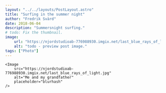 ```yaml
---
layout: "../../layouts/PostLayout.astro"
title: "Surfing in the summer night"
author: "Fredrik Svärd"
date: 2018-06-04
description: "Summersnight surfing."
# todo: Fix the thumbnail.
image:
    url: "https://njordstudioab-776988930.imgix.net/last_blue_rays_of_light.jpg"
    alt: "todo - preview post image."
tags: ["Photo"]
---
```



    <Image
        src="https://njordstudioab-776988930.imgix.net/last_blue_rays_of_light.jpg"
        alt="Me and my grandfather"
        placeholder="blurhash"
    />

